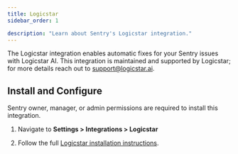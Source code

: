 ```yaml
---
title: Logicstar
sidebar_order: 1

description: "Learn about Sentry's Logicstar integration."
---
```


The Logicstar integration enables automatic fixes for your Sentry issues with Logicstar AI. This integration is maintained and supported by Logicstar; for more details reach out to support@logicstar.ai.

## Install and Configure

<Alert>

Sentry owner, manager, or admin permissions are required to install this integration.

</Alert>

1. Navigate to **Settings > Integrations > Logicstar**

2. Follow the full [Logicstar installation instructions](https://logicstar.ai/documentation/sentry-integration).